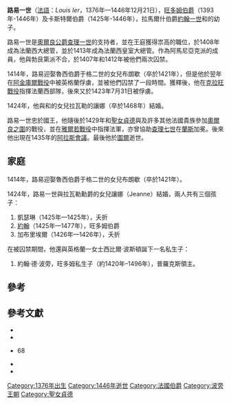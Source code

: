 {{Infobox noble
| name        = 路易一世
| title       = 旺多姆伯爵
| image       = Louis Blanche2.jpg
| birth_date  = 1376年
| death_date  = {{death date and age|1446|12|21|1376|df=y}}
| death_place = [[图尔|图尔]]
| noble family= [[波旁王朝|波旁家族]]
| father      = [[約翰一世_(拉馬爾什)|約翰一世]]
| mother      = {{link-en|旺多姆的凱薩琳|Catherine of Vendôme}}
}}

'''路易一世'''（[[法語|法語]]：''Louis Ier''，1376年—1446年12月21日），[[旺多姆公爵|旺多姆伯爵]]（1393年-1446年）及卡斯特爾伯爵（1425年-1446年）{{sfn|Henneman|1995|p=138}}，拉馬爾什伯爵[[約翰一世_(拉馬爾什)|約翰一世]]和{{link-en|旺多姆的凱薩琳|Catherine of Vendôme}}的幼子。

路易一世是[[奧爾良公爵|奧爾良公爵]][[查理一世_(奧爾良公爵)|查理一世]]的支持者，並在王庭獲得祟高的職位，於1408年成為法蘭西大總管，並於1413年成為法蘭西皇室大總管。作為阿馬尼亞克派的成員，他與勃艮第派不合，於1407年和1412年被他們兩次囚禁。

1414年，路易迎娶魯西伯爵于格二世的女兒布朗歇（卒於1421年），但是他於翌年在[[阿金庫爾戰役|阿金庫爾戰役]]中被英格蘭俘虜，並被他們囚禁了一段時間{{sfn|Askins|2000|p=40}}。獲釋後，他在[[克拉旺戰役|克拉旺戰役]]指揮法蘭西部隊，後來又於1423年7月31日被俘虜{{sfn|Grammit|2010|p=442}}{{sfn|Grummitt|2015|p=68}}。

1424年，他與{{link-en|拉瓦勒勳爵居伊十三世|Guy XIII de Laval}}和{{link-en|拉瓦勒的安妮|Anne de Laval (1385–1466)}}的女兒拉瓦勒的讓娜（卒於1468年）結婚。

路易一世忠於國王，他隨後於1429年和[[聖女貞德|聖女貞德]]與及許多其他法國貴族參加[[奧爾良之圍|奧爾良之圍]]的戰役，並在[[雅爾若戰役|雅爾若戰役]]中指揮法軍，亦曾協助[[查理七世_(法蘭西)|查理七世]]在[[蘭斯|蘭斯]]加冕。後來他出現在1435年的[[阿拉斯會議|阿拉斯會議]]。最後他於[[圖爾|圖爾]]逝世。

== 家庭 ==
1414年，路易迎娶魯西伯爵于格二世的女兒布朗歇（卒於1421年）。

1424年，路易一世與拉瓦勒勳爵{{le|居伊十三世|Guy XIII de Laval}}的女兒讓娜（Jeanne）結婚，兩人共有三個孩子：
# 凱瑟琳（1425年—1425年），夭折
# [[約翰八世·德·波旁|約翰]]（1425年—1477年）{{sfn|Potter|1995|p=376}}，旺多姆伯爵
# 加布里埃爾（1426年—1426年），夭折

在被囚禁期間，他還與英格蘭一女士西比爾·波斯頓誕下一名私生子：
# 約翰·德·波旁，旺多姆私生子（約1420年–1496年），普羅克斯領主。

==參考==
{{reflist}}

==參考文獻==
*{{cite book |chapter=The Brothers Orleans and their Keepers |first=William |last=Askins |title=Charles D'Orléans in England, 1415-1440 |editor-first=Mary-Jo |editor-last=Arn |publisher=D.S. Brewer |year=2000 |ref=harv}}
*{{cite encyclopedia |encyclopedia=The Oxford Encyclopedia of Medieval Warfare and Military Technology |editor-first=Clifford J. |editor-last=Rogers |volume=Vol. 1 |title=Battle near Crevant |first=David |last=Grammit |publisher=Oxford University Press |year=2010 |ref=harv}}
*{{cite book |title=Henry VI |first=David |last=Grummitt |publisher=Routledge |year=2015 |ref=harv}}68
*{{cite encyclopedia |title=Bourbon |first=John Bell |last=Henneman |encyclopedia=Medieval France: An Encyclopedia |editor-first=William W. |editor-last=Kibler |publisher=Routledge |year=1995 |ref=harv}}
*{{cite book |title=A History of France, 1460–1560: The Emergence of a Nation State |first=David |last=Potter |editor-first=Maurice |editor-last=Keen |publisher=Macmillan |year=1995 |ref=harv}}

{{s-start}}
{{s-hou|[[波旁王朝|波旁家族]]||1376年|1446年|12月21日|}}
{{S-reg|}}
{{s-bef| before={{link-en|旺多姆的凱薩琳|Catherine of Vendôme|凱薩琳}}<br>''與[[約翰一世_(拉馬爾什)|約翰一世]]}}
{{s-ttl| title=[[旺多姆伯爵|旺多姆伯爵]]|| years=1393年–1446年|regent1={{link-en|旺多姆的凱薩琳|Catherine of Vendôme|凱薩琳}}|years1=1393年–1403年}}
{{s-aft| after=[[約翰八世·德·波旁|約翰八世]]}}
{{s-bef| before=—}}
{{s-ttl| title={{link-en|沙特爾伯爵| Count of Chartres}}| years=1425年–1446年}}
{{s-aft| after=成為{{link-en|皇家領地|Crown lands of France}}}}
{{S-end}}

[[Category:1376年出生|Category:1376年出生]]
[[Category:1446年逝世|Category:1446年逝世]]
[[Category:法國伯爵|Category:法國伯爵]]
[[Category:波旁王朝|Category:波旁王朝]]
[[Category:聖女貞德|Category:聖女貞德]]
